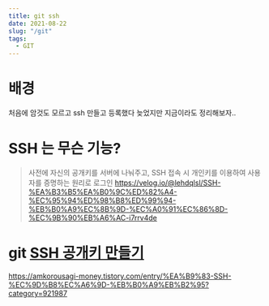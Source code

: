 ```yaml
---
title: git ssh
date: 2021-08-22
slug: "/git"
tags:
  - GIT
---
```


# 배경
처음에 암것도 모르고
ssh 만들고 등록했다
늦었지만 지금이라도 정리해보자..

# SSH 는 무슨 기능?

> 사전에 자신의 공개키를 서버에 나눠주고, SSH 접속 시 개인키를 이용하여 사용자를 증명하는 원리로 로그인
https://velog.io/@lehdqlsl/SSH-%EA%B3%B5%EA%B0%9C%ED%82%A4-%EC%95%94%ED%98%B8%ED%99%94-%EB%B0%A9%EC%8B%9D-%EC%A0%91%EC%86%8D-%EC%9B%90%EB%A6%AC-i7rrv4de
# git [SSH 공개키 만들기](https://git-scm.com/book/ko/v2/Git-%EC%84%9C%EB%B2%84-SSH-%EA%B3%B5%EA%B0%9C%ED%82%A4-%EB%A7%8C%EB%93%A4%EA%B8%B0)





https://amkorousagi-money.tistory.com/entry/%EA%B9%83-SSH-%EC%9D%B8%EC%A6%9D-%EB%B0%A9%EB%B2%95?category=921987